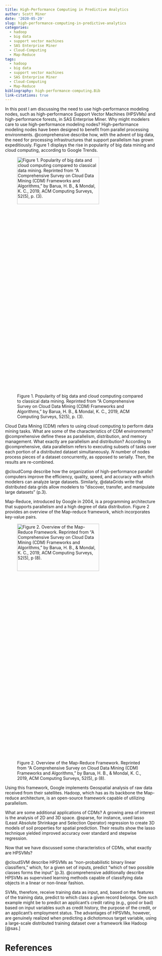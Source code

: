 ```yaml
---
title: High-Performance Computing in Predictive Analytics
author: Scott Miner
date: '2020-05-29'
slug: high-performance-computing-in-predictive-analytics
categories:
  - hadoop
  - big data
  - support vector machines
  - SAS Enterprise Miner
  - Cloud-Computing
  - Map-Reduce
tags:
  - hadoop
  - big data
  - support vector machines
  - SAS Enterprise Miner
  - Cloud-Computing
  - Map-Reduce
bibliography: high-performance-computing.Bib
link-citations: true
---
```



<style>
p.caption {
  font-size: 0.6em;
  font-style: italic;
}
</style> 

In this post I am discussing the need to use high-performance modeling nodes, such as high-performance Support Vector Machines (HPSVMs) and high-performance forests, in SAS Enterprise Miner.  Why might modelers care to use high-performance modeling nodes?  High-performance modeling nodes have been designed to benefit from parallel processing environments.  @comprehensive describe how, with the advent of big data, the need for processing infrastructures that support parallelism has grown expeditiously.  Figure 1 displays the rise in popularity of big data mining and cloud computing, according to Google Trends.

![Figure 1. Popularity of big data and cloud computing compared to classical data mining.  Reprinted from "A Comprehensive Survey on Cloud Data Mining (CDM) Frameworks and Algorithms," by Barua, H. B., & Mondal, K. C., 2019, ACM Computing Surveys, 52(5), p. (3). ](/post/2020-05-29-high-performance-computing-in-predictive-analytics_files/Annotation 2020-05-28 223553.jpg){width=80% height=20%}

Cloud Data Mining (CDM) refers to using cloud computing to perform data mining tasks.  What are some of the characteristics of CDM environments?  @comprehensive define these as parallelism, distribution, and memory management.  What exactly are parallelism and distribution? According to @comprehensive, data parallelism refers to executing subsets of tasks over each portion of a distributed dataset simultaneously.  *N* number of nodes process pieces of a dataset concurrently, as opposed to serially.  Then, the results are re-combined.

@cloudComp describe how the organization of high-performance parallel computers improve the efficiency, quality, speed, and accuracy with which modelers can analyze large datasets. Similarly, @dataGrids write that distributed data grids allow modelers to “discover, transfer, and manipulate large datasets” (p.3).    

Map-Reduce, introduced by Google in 2004, is a programming architecture that supports parallelism and a high degree of data distribution.  Figure 2 provides an overview of the Map-reduce framework, which incorporates key-value pairs.

![Figure 2. Overview of the Map-Reduce Framework. Reprinted from “A Comprehensive Survey on Cloud Data Mining (CDM) Frameworks and Algorithms,” by Barua, H. B., & Mondal, K. C., 2019, ACM Computing Surveys, 52(5), p (8). ](/post/2020-05-29-high-performance-computing-in-predictive-analytics_files/Annotation 2020-05-28 223517.jpg){width=80% height=20%}

Using this framework, Google implements Geospatial analysis of raw data received from their satellites.  Hadoop, which has as its backbone the Map-reduce architecture, is an open-source framework capable of utilizing parallelism. 

What are some additional applications of CDMs? A growing area of interest is the analysis of 2D and 3D space.  @sparse, for instance, used lasso (Least Absolute Shrinkage and Selection Operator) regression to create 3D models of soil properties for spatial prediction.  Their results show the lasso technique yielded improved accuracy over standard and stepwise regression. 

Now that we have discussed some characteristics of CDMs, what exactly are HPSVMs? 

@cloudSVM describe HPSVMs as “non-probabilistic binary linear classifiers,” which, for a given set of inputs, predict “which of two possible classes forms the input” (p.3).  @comprehensive additionally describe HPSVMs as supervised learning methods capable of classifying data objects in a linear or non-linear fashion. 

SVMs, therefore, receive training data as input, and, based on the features of the training data, predict to which class a given record belongs.  One such example might be to predict an applicant’s credit rating (e.g., good or bad) based on input variables such as credit history, the purpose of the credit, or an applicant’s employment status.  The advantages of HPSVMs, however, are genuinely realized when predicting a dichotomous target variable, using a large-scale distributed training dataset over a framework like Hadoop [@sas.]

# References